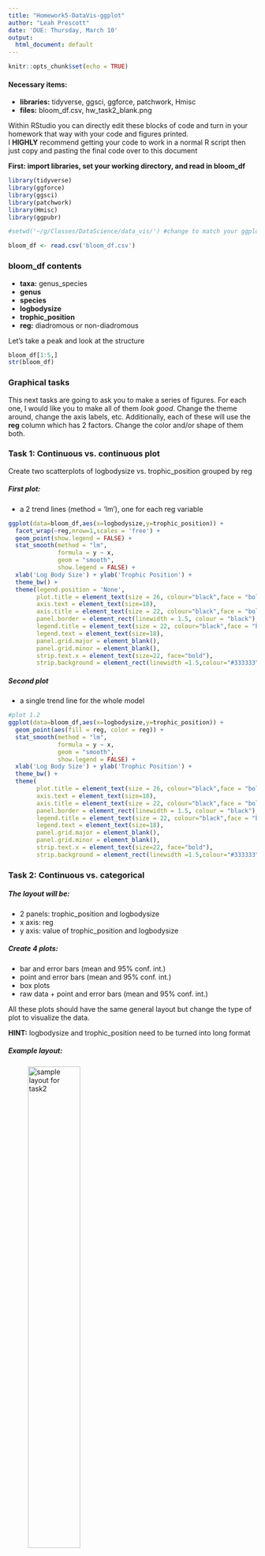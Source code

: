 ```yaml
---
title: "Homework5-DataVis-ggplot"
author: "Leah Prescott"
date: 'DUE: Thursday, March 10'
output:
  html_document: default
---
```


```r
knitr::opts_chunk$set(echo = TRUE)
```

#### Necessary items:
- **libraries:** tidyverse, ggsci, ggforce, patchwork, Hmisc
- **files:** bloom_df.csv, hw_task2_blank.png

Within RStudio you can directly edit these blocks of code and turn in your homework that way with your code and figures printed.   
I **HIGHLY** recommend getting your code to work in a normal R script then just copy and pasting the final code over to this document

**First: import libraries, set your working directory, and read in bloom_df**  
```r
library(tidyverse) 
library(ggforce) 
library(ggsci)
library(patchwork)
library(Hmisc)
library(ggpubr)

#setwd('~/g/Classes/DataScience/data_vis/') #change to match your ggplot directory

bloom_df <- read.csv('bloom_df.csv')
```

### bloom_df contents
- **taxa:** genus_species
- **genus** 
- **species** 
- **logbodysize** 
- **trophic_position**
- **reg:** diadromous or non-diadromous

Let's take a peak and look at the structure
```r
bloom_df[1:5,]
str(bloom_df)
```

### Graphical tasks

This next tasks are going to ask you to make a series of figures. For each one, I would like you to make all of them *look good*. Change the theme around, change the axis labels, etc. Additionally, each of these will use the **reg** column which has 2 factors. Change the color and/or shape of them both. 

### Task 1: Continuous vs. continuous plot

Create two scatterplots of logbodysize vs. trophic_position grouped by reg

##### First plot: 
- a 2 trend lines (method = 'lm'), one for each reg variable

```r
ggplot(data=bloom_df,aes(x=logbodysize,y=trophic_position)) +
  facet_wrap(~reg,nrow=1,scales = 'free') + 
  geom_point(show.legend = FALSE) +
  stat_smooth(method = "lm",
              formula = y ~ x,
              geom = "smooth",
              show.legend = FALSE) +
  xlab('Log Body Size') + ylab('Trophic Position') + 
  theme_bw() +
  theme(legend.position = 'None', 
        plot.title = element_text(size = 26, colour="black",face = "bold"),
        axis.text = element_text(size=18),
        axis.title = element_text(size = 22, colour="black",face = "bold"),
        panel.border = element_rect(linewidth = 1.5, colour = "black"),
        legend.title = element_text(size = 22, colour="black",face = "bold",vjust = 1),
        legend.text = element_text(size=18),
        panel.grid.major = element_blank(),
        panel.grid.minor = element_blank(),
        strip.text.x = element_text(size=22, face="bold"),
        strip.background = element_rect(linewidth =1.5,colour="#333333",fill="#CCCCCC"))
```

##### Second plot 
- a single trend line for the whole model

```r
#plot 1.2
ggplot(data=bloom_df,aes(x=logbodysize,y=trophic_position)) +
  geom_point(aes(fill = reg, color = reg)) +
  stat_smooth(method = "lm",
              formula = y ~ x,
              geom = "smooth",
              show.legend = FALSE) +
  xlab('Log Body Size') + ylab('Trophic Position') + 
  theme_bw() +
  theme( 
        plot.title = element_text(size = 26, colour="black",face = "bold"),
        axis.text = element_text(size=18),
        axis.title = element_text(size = 22, colour="black",face = "bold"),
        panel.border = element_rect(linewidth = 1.5, colour = "black"),
        legend.title = element_text(size = 22, colour="black",face = "bold",vjust = 1),
        legend.text = element_text(size=18),
        panel.grid.major = element_blank(),
        panel.grid.minor = element_blank(),
        strip.text.x = element_text(size=22, face="bold"),
        strip.background = element_rect(linewidth =1.5,colour="#333333",fill="#CCCCCC"))

```

### Task 2: Continuous vs. categorical

##### The layout will be: 
- 2 panels: trophic_position and logbodysize  
- x axis: reg  
- y axis: value of trophic_position and logbodysize  

##### Create 4 plots:  
- bar and error bars (mean and 95% conf. int.)  
- point and error bars (mean and 95% conf. int.)  
- box plots  
- raw data + point and error bars (mean and 95% conf. int.)  

All these plots should have the same general layout but change the type of plot to visualize the data. 

**HINT:** logbodysize and trophic_position need to be turned into long format  

##### Example layout:   
![sample layout for task2](hw_task2_blank.png){width=50%}

```r
#plot 2.1
#bar and error bars (mean and 95% conf. int.)
bloom_wide <- bloom_df %>%
  pivot_longer(cols = c(logbodysize, trophic_position), names_to = "Measure", values_to = "value")

ggplot(data=bloom_wide,aes(x=reg,y=value,fill=reg)) +
  facet_wrap(~Measure,nrow=1,scales = 'free') + 
  stat_summary(fun = mean,geom = "bar") + 
  stat_summary(fun.data = mean_cl_boot, geom = "errorbar",color = "black")+
  scale_fill_npg() + 
  theme_bw() +
  scale_x_discrete(guide = guide_axis(n.dodge=3))+
  theme(legend.position = 'None', 
        plot.title = element_text(size = 26, colour="black",face = "bold"),
        axis.text = element_text(size=18),
        axis.title = element_text(size = 22, colour="black",face = "bold"),
        panel.border = element_rect(linewidth = 1.5, colour = "black"),
        legend.title = element_text(size = 22, colour="black",face = "bold",vjust = 1),
        legend.text = element_text(size=18),
        panel.grid.major = element_blank(),
        panel.grid.minor = element_blank(),
        strip.text.x = element_text(size=22, face="bold"),
        strip.background = element_rect(linewidth =1.5,colour="#333333",fill="#CCCCCC"))
```

```r
#plot 2.2
#point and error bars (mean and 95% conf. int.)  

ggplot(data=bloom_wide,aes(x=reg,y=value,fill=reg)) +
  facet_wrap(~Measure,nrow=1,scales = 'free') + 
  stat_summary(fun.data = mean_cl_boot, geom = "errorbar",color='black') + 
  stat_summary(fun = mean, geom = "point",size=5) +
  scale_fill_npg() + 
  theme_bw() +
  scale_x_discrete(guide = guide_axis(n.dodge=3))+
  theme(legend.position = 'None', 
        plot.title = element_text(size = 26, colour="black",face = "bold"),
        axis.text = element_text(size=18),
        axis.title = element_text(size = 22, colour="black",face = "bold"),
        panel.border = element_rect(linewidth = 1.5, colour = "black"),
        legend.title = element_text(size = 22, colour="black",face = "bold",vjust = 1),
        legend.text = element_text(size=18),
        panel.grid.major = element_blank(),
        panel.grid.minor = element_blank(),
        strip.text.x = element_text(size=22, face="bold"),
        strip.background = element_rect(linewidth =1.5,colour="#333333",fill="#CCCCCC"))

```

```r
#plot 2.3
#box plots  

ggplot(data=bloom_wide,aes(x=reg,y=value,fill=reg)) +
  facet_wrap(~Measure,nrow=1,scales = 'free') + 
  geom_boxplot() +
  scale_fill_npg() + 
  theme_bw() +
  scale_x_discrete(guide = guide_axis(n.dodge=3))+
  theme(legend.position = 'None', 
        plot.title = element_text(size = 26, colour="black",face = "bold"),
        axis.text = element_text(size=18),
        axis.title = element_text(size = 22, colour="black",face = "bold"),
        panel.border = element_rect(linewidth = 1.5, colour = "black"),
        legend.title = element_text(size = 22, colour="black",face = "bold",vjust = 1),
        legend.text = element_text(size=18),
        panel.grid.major = element_blank(),
        panel.grid.minor = element_blank(),
        strip.text.x = element_text(size=22, face="bold"),
        strip.background = element_rect(linewidth =1.5,colour="#333333",fill="#CCCCCC"))



```

```r
#plot 2.4
#raw data + point and error bars (mean and 95% conf. int.)  

ggplot(data=bloom_wide,aes(x=reg,y=value,fill=reg)) +
  facet_wrap(~Measure,nrow=1,scales = 'free') + 
  geom_sina(size=4,pch=21) +
  stat_summary(fun.data = mean_cl_boot, geom = "errorbar",color='black',width = 0.3,size=1.4) + 
  stat_summary(fun = mean, geom = "point",size=7,colour='black',pch=22,fill='white') +
  scale_fill_npg() + 
  theme_bw() +
  scale_x_discrete(guide = guide_axis(n.dodge=3))+
  theme(legend.position = 'None', 
        plot.title = element_text(size = 26, colour="black",face = "bold"),
        axis.text = element_text(size=18),
        axis.title = element_text(size = 22, colour="black",face = "bold"),
        panel.border = element_rect(linewidth = 1.5, colour = "black"),
        legend.title = element_text(size = 22, colour="black",face = "bold",vjust = 1),
        legend.text = element_text(size=18),
        panel.grid.major = element_blank(),
        panel.grid.minor = element_blank(),
        strip.text.x = element_text(size=22, face="bold"),
        strip.background = element_rect(linewidth =1.5,colour="#333333",fill="#CCCCCC"))
```

### Task 3: layering your plots

Make any two figures with the bloom_df! Can be something we've done or something completely different. Make one TERRIBLE figure and one GREAT figure.

Put them together using *patchwork* or *ggarrange* 


```r
#plot 3
#terrible figure

bad <- ggplot(data=bloom_df,aes(x=logbodysize,y=trophic_position,fill=reg)) +
  facet_wrap(~reg,nrow=2,scales = 'free') + 
  geom_point(show.legend = FALSE) +
  stat_smooth(method = "lm",
              formula = y ~ poly(x,2),
              geom = "smooth",
              show.legend = FALSE) 

good <- ggplot(data=bloom_df,aes(x=logbodysize,y=trophic_position)) +
  facet_wrap(~reg,nrow=1,scales = 'free') + 
  geom_point(show.legend = FALSE) +
  stat_smooth(method = "lm",
              formula = y ~ x,
              geom = "smooth",
              show.legend = FALSE) +
  xlab('Log Body Size') + ylab('Trophic Position') + 
  theme_bw() +
  theme(legend.position = 'None', 
        plot.title = element_text(size = 26, colour="black",face = "bold"),
        axis.text = element_text(size=18),
        axis.title = element_text(size = 22, colour="black",face = "bold"),
        panel.border = element_rect(linewidth = 1.5, colour = "black"),
        legend.title = element_text(size = 22, colour="black",face = "bold",vjust = 1),
        legend.text = element_text(size=18),
        panel.grid.major = element_blank(),
        panel.grid.minor = element_blank(),
        strip.text.x = element_text(size=22, face="bold"),
        strip.background = element_rect(linewidth =1.5,colour="#333333",fill="#CCCCCC"))

ggarrange(bad,good)
#good figure

```

### Bonus: make a map (not required)  

In the github for this course, there is an Rmarkdown called *ggmap_ex*. You can use this as a reference to make a map using any data you want. Try using your own data so it is useful.  

```r
#bonus map
```
